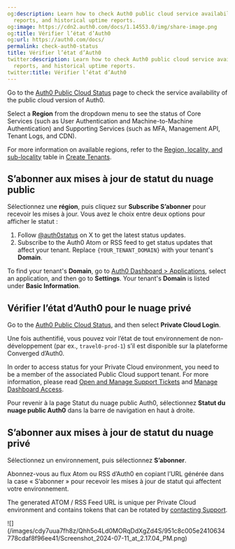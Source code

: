 ```yaml
---
og:description: Learn how to check Auth0 public cloud service availability, incident
  reports, and historical uptime reports.
og:image: https://cdn2.auth0.com/docs/1.14553.0/img/share-image.png
og:title: Vérifier l’état d’Auth0
og:url: https://auth0.com/docs/
permalink: check-auth0-status
title: Vérifier l’état d’Auth0
twitter:description: Learn how to check Auth0 public cloud service availability, incident
  reports, and historical uptime reports.
twitter:title: Vérifier l’état d’Auth0
---
```


Go to the [Auth0 Public Cloud Status](https://status.auth0.com) page to check the service availability of the public cloud version of Auth0.

Select a **Region** from the dropdown menu to see the status of Core Services (such as User Authentication and Machine-to-Machine Authentication) and Supporting Services (such as <Tooltip tip="Multi-factor authentication (MFA): User authentication process that uses a factor in addition to username and password such as a code via SMS." cta="View Glossary" href="/docs/glossary?term=MFA">MFA</Tooltip>, <Tooltip tip="Management API: A product to allow customers to perform administrative tasks." cta="View Glossary" href="/docs/glossary?term=Management+API">Management API</Tooltip>, Tenant Logs, and CDN).

For more information on available regions, refer to the [Region, locality, and sub-locality](/docs/get-started/auth0-overview/create-tenants#region-locality-and-sub-locality) table in [Create Tenants](/docs/get-started/auth0-overview/create-tenants).

## S’abonner aux mises à jour de statut du nuage public

Sélectionnez une **région**, puis cliquez sur **Subscribe S’abonner** pour recevoir les mises à jour. Vous avez le choix entre deux options pour afficher le statut :

1. Follow [@auth0status](https://twitter.com/auth0status) on X to get the latest status updates.
2. Subscribe to the Auth0 Atom or RSS feed to get status updates that affect your tenant. Replace `{YOUR_TENANT_DOMAIN}` with your tenant's **Domain**.

To find your tenant's **Domain**, go to [Auth0 Dashboard > Applications](https://manage.auth0.com/dashboard/#/applications), select an application, and then go to **Settings**. Your tenant's **Domain** is listed under **Basic Information**.

## Vérifier l’état d’Auth0 pour le nuage privé

Go to the [Auth0 Public Cloud Status](https://status.auth0.com), and then select **Private Cloud Login**.

Une fois authentifié, vous pouvez voir l’état de tout environnement de non-développement (par ex., `travel0-prod-1`) s’il est disponible sur la plateforme Converged d’Auth0.

<Callout icon="file-lines" color="#0EA5E9" iconType="regular">

In order to access status for your Private Cloud environment, you need to be a member of the associated Public Cloud support tenant. For more information, please read [Open and Manage Support Tickets](/docs/troubleshoot/customer-support/open-and-manage-support-tickets) and [Manage Dashboard Access](/docs/get-started/manage-dashboard-access).

</Callout>

Pour revenir à la page Statut du nuage public Auth0, sélectionnez **Statut du nuage public Auth0** dans la barre de navigation en haut à droite.

## S’abonner aux mises à jour de statut du nuage privé

Sélectionnez un environnement, puis sélectionnez **S’abonner**.

Abonnez-vous au flux Atom ou RSS d’Auth0 en copiant l’URL générée dans la case « S’abonner » pour recevoir les mises à jour de statut qui affectent votre environnement.

<Callout icon="file-lines" color="#0EA5E9" iconType="regular">

The generated ATOM / RSS Feed URL is unique per Private Cloud environment and contains tokens that can be rotated by [contacting Support](https://support.auth0.com/).

</Callout>

<Frame>![](/images/cdy7uua7fh8z/Qhh5o4Ld0MORqDdXgZd4S/951c8c005e2410634778cdaf8f96ee41/Screenshot_2024-07-11_at_2.17.04_PM.png)</Frame>